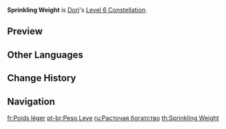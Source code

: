 {{Constellation Infobox
|image         = Constellation Sprinkling Weight.png
|character     = Dori
|level         = 6
|description   = Dori gains the following effects for 3s after using [[Spirit-Warding Lamp: Troubleshooter Cannon]]:
* {{Color|[[Electro]] [[Elemental Infusion|Infusion]]}}.
* When [[Normal Attack]]s hit opponents, all nearby party members will [[heal]] [[HP]] equivalent to 4% of Dori's Max HP. This type of healing can occur once every 0.1s.
|scale_att1    = Max HP
|utility1      = Elemental Infusion
|utility2      = Healing
|utility3      = Effect Triggered by Normal Attack Hit
}}
'''Sprinkling Weight''' is [[Dori]]'s [[Level 6 Constellation]].

==Preview==
{{Preview
|file1 = Springkling Weight Preview Normal
|caption1 = Normal

|file2 = Springkling Weight Preview Charged
|caption2 = Charged
<!--
|file3 = Springkling Weight Preview Plunging
|caption3 = Plunging-->
}}

==Other Languages==
{{Other Languages
|en      = Sprinkling Weight
|zhs     = 漫掷万镒
|zhs_rm  = Màn-zhì Wàn Yì
|zht     = 漫擲萬鎰
|zht_rm  = Màn-zhí Wàn Yì
|zh_tl   = Casual Scattering of Ten Thousand ''Yi''
|zh_note = The {{Lang|''yi''|zh-Hans=镒|zh-Hant=鎰|zh-Hant_rm=yì|sort=zh-Hans,zh-Hant}} refers to an ancient unit of weight equivalent to 24 {{w|tael}}s (sometimes defined as 20 taels). The tael was both a unit of weight and a form of currency equivalent to one tael weight in silver. Therefore, "ten thousand ''yi''" can refer to 240,000 taels of silver, or money of equivalent value.
|ja      = 大金ばら撒き
|ja_rm   = Taikin Baramaki
|ja_tl   = Fortune Scattering
|ko      = 오늘은 플렉스
|ko_rm   = Oneureun Peullekseu
|ko_tl   = Flexing Today
|es      = Peso ligero
|es_tl   = Light Weight
|fr      = Poids léger
|fr_tl   = Lightweight
|ru      = Расточая богатство
|ru_tl   = Showering with Wealth
|th      = Sprinkling Weight
|vi      = Sức Nặng Thương Hiệu
|vi_tl   = 
|de      = Saus und Braus
|de_tl   = Living It Up
|id      = Sprinkling Weight
|pt      = Peso Leve
|pt_tl   = Light Weight
|tr      = Hafif Sıklet
|tr_tl   = 
|it      = Peso leggero
|it_tl   = Light Weight
}}

==Change History==
{{Change History|3.0}}

==Navigation==
{{Talent Navbox|Dori}}

[[fr:Poids léger]]
[[pt-br:Peso Leve]]
[[ru:Расточая богатство]]
[[th:Sprinkling Weight]]